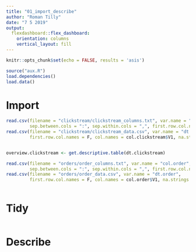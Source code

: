 ```yaml
---
title: "01_import_describe"
author: "Roman Tilly"
date: "7 5 2019"
output: 
  flexdashboard::flex_dashboard:
    orientation: columns
    vertical_layout: fill
---
```


```r
knitr::opts_chunk$set(echo = FALSE, results = 'asis')

source("aux.R")
load.dependencies()
load.data()
```


# Import
```r
read.csv(filename = "clickstream/clickstream_columns.txt", var.name = "col.clickstream",
         sep.between.cols = ":", sep.within.cols = ",", first.row.col.names = F)
read.csv(filename = "clickstream/clickstream_data.csv", var.name = "dt.clickstream",
         first.row.col.names = F, col.names = col.clickstream$V1, na.strings = c("?", "NULL"))


overview.clickstream <- get.descriptive.table(dt.clickstream)

read.csv(filename = "orders/order_columns.txt", var.name = "col.order",
         sep.between.cols = ":", sep.within.cols = ",", first.row.col.names = F)
read.csv(filename = "orders/order_data.csv", var.name = "dt.order",
         first.row.col.names = F, col.names = col.order$V1, na.strings = c("?", "NULL"))



```


# Tidy
```r
```

# Describe
